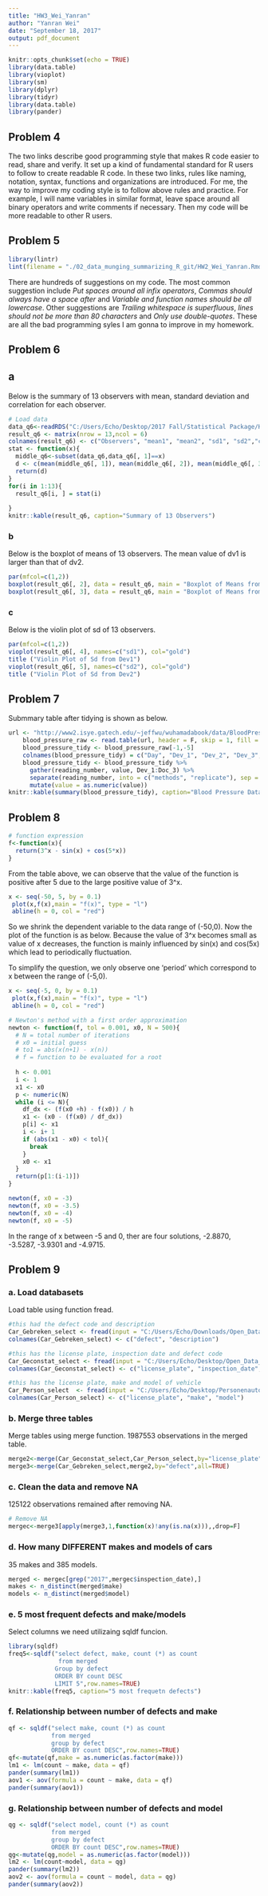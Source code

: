 ```yaml
---
title: "HW3_Wei_Yanran"
author: "Yanran Wei"
date: "September 18, 2017"
output: pdf_document
---
```


```r
knitr::opts_chunk$set(echo = TRUE)
library(data.table)
library(vioplot)
library(sm)
library(dplyr)
library(tidyr)
library(data.table)
library(pander)
```

## Problem 4

The two links describe good programming style that makes R code easier to read, share and verify. It set up a kind of fundamental standard for R users to follow to create readable R code. In these two links, rules like naming, notation, syntax, functions and organizations are introduced. For me, the way to improve my coding style is to follow above rules and practice. For example, I will name variables in similar format, leave space around all binary operators and write comments if necessary. Then my code will be more readable to other R users. 

## Problem 5

```r
library(lintr)
lint(filename = "./02_data_munging_summarizing_R_git/HW2_Wei_Yanran.Rmd")
```

There are hundreds of suggestions on my code. The most common suggestion include *Put spaces around all infix operators*, *Commas should always have a space after* and *Variable and function names should be all lowercase*. Other suggestions are *Trailing whitespace is superfluous*, *lines should not be more than 80 characters* and *Only use double-quotes*. These are all the bad programming syles I am gonna to improve in my homework.

## Problem 6

## a

Below is the summary of 13 observers with mean, standard deviation and correlation for each observer.

```r
# Load data
data_q6<-readRDS("C:/Users/Echo/Desktop/2017 Fall/Statistical Package/HW3/HW3_data.rds")
result_q6 <- matrix(nrow = 13,ncol = 6)
colnames(result_q6) <- c("Observers", "mean1", "mean2", "sd1", "sd2","correlation")
stat <- function(x){
  middle_q6<-subset(data_q6,data_q6[, 1]==x)
  d <- c(mean(middle_q6[, 1]), mean(middle_q6[, 2]), mean(middle_q6[, 3]), sd(middle_q6[, 2]),   sd(middle_q6[, 3]), cor(middle_q6[, 2], middle_q6[, 3]))
  return(d)
}
for(i in 1:13){
  result_q6[i, ] = stat(i)
  
}
knitr::kable(result_q6, caption="Summary of 13 Observers")
```

### b

Below is the boxplot of means of 13 observers. The mean value of dv1 is larger than that of dv2.

```r
par(mfcol=c(1,2))
boxplot(result_q6[, 2], data = result_q6, main = "Boxplot of Means from Dev1", xlab = "Dev1", ylab = "Mean Value")
boxplot(result_q6[, 3], data = result_q6, main = "Boxplot of Means from Dev2", xlab = "Dev2", ylab = "Mean Value")
```

### c

Below is the violin plot of sd of 13 observers. 

```r
par(mfcol=c(1,2))
vioplot(result_q6[, 4], names=c("sd1"), col="gold") 
title ("Violin Plot of Sd from Dev1")
vioplot(result_q6[, 5], names=c("sd2"), col="gold") 
title ("Violin Plot of Sd from Dev2")
```

## Problem 7

Submmary table after tidying is shown as below.

```r
url <- "http://www2.isye.gatech.edu/~jeffwu/wuhamadabook/data/BloodPressure.dat"
    blood_pressure_raw <- read.table(url, header = F, skip = 1, fill = T, stringsAsFactors = F)
    blood_pressure_tidy <- blood_pressure_raw[-1,-5]
    colnames(blood_pressure_tidy) = c("Day", "Dev_1", "Dev_2", "Dev_3", "Doc_1", "Doc_2",   "Doc_3")
    blood_pressure_tidy <- blood_pressure_tidy %>%
      gather(reading_number, value, Dev_1:Doc_3) %>%
      separate(reading_number, into = c("methods", "replicate"), sep = "_") %>%
      mutate(value = as.numeric(value))
knitr::kable(summary(blood_pressure_tidy), caption="Blood Pressure Data Summary")
```

## Problem 8

```r
# function expression
f<-function(x){
  return(3^x - sin(x) + cos(5*x))
}
```

From the table above, we can observe that the value of the function is positive after 5 due to the large positive value of 3^x.

```r
x <- seq(-50, 5, by = 0.1)
 plot(x,f(x),main = "f(x)", type = "l")
 abline(h = 0, col = "red")
```

So we shrink the dependent variable to the data range of (-50,0). Now the plot of the function is as below. Because the value of 3^x becomes small as value of x decreases, the function is mainly influenced by sin(x) and cos(5x) which lead to periodically fluctuation.  

To simplify the question, we only observe one 'period' which correspond to x between the range of (-5,0).

```r
x <- seq(-5, 0, by = 0.1)
 plot(x,f(x),main = "f(x)", type = "l")
 abline(h = 0, col = "red")
```

```r
# Newton's method with a first order approximation
newton <- function(f, tol = 0.001, x0, N = 500){
  # N = total number of iterations
  # x0 = initial guess
  # to1 = abs(x(n+1) - x(n))
  # f = function to be evaluated for a root
  
  h <- 0.001
  i <- 1
  x1 <- x0
  p <- numeric(N)
  while (i <= N){
    df_dx <- (f(x0 +h) - f(x0)) / h
    x1 <- (x0 - (f(x0) / df_dx))
    p[i] <- x1
    i <- i+ 1
    if (abs(x1 - x0) < tol){
      break
    }
    x0 <- x1
  }
  return(p[1:(i-1)])
}

newton(f, x0 = -3)
newton(f, x0 = -3.5)
newton(f, x0 = -4)
newton(f, x0 = -5)
```

In the range of x between -5 and 0, ther are four solutions, -2.8870, -3.5287, -3.9301 and -4.9715.

## Problem 9

### a. Load databasets

Load table using function fread.

```r
#this had the defect code and description
Car_Gebreken_select <- fread(input = "C:/Users/Echo/Downloads/Open_Data_RDW__Gebreken.csv", header = T, select=c(1,6), showProgress=F)
colnames(Car_Gebreken_select) <- c("defect", "description")

#this has the license plate, inspection date and defect code
Car_Geconstat_select <- fread(input = "C:/Users/Echo/Desktop/Open_Data_RDW__Geconstateerde_Gebreken.txt", verbose = TRUE, header=T, select=c(1,3,5),showProgress=F)
colnames(Car_Geconstat_select) <- c("license_plate", "inspection_date", "defect")

#this has the license plate, make and model of vehicle
Car_Person_select  <- fread(input = "C:/Users/Echo/Desktop/Personenauto_basisdata.txt", verbose = TRUE,header = T, select=c(1,3,4), showProgress=F)
colnames(Car_Person_select) <- c("license_plate", "make", "model")
```

### b. Merge three tables

Merge tables using merge function. 1987553 observations in the merged table.

```r
merge2<-merge(Car_Geconstat_select,Car_Person_select,by="license_plate",all=TRUE)
merge3<-merge(Car_Gebreken_select,merge2,by="defect",all=TRUE)
```

### c. Clean the data and remove NA

125122 observations remained after removing NA.

```r
# Remove NA
mergec<-merge3[apply(merge3,1,function(x)!any(is.na(x))),,drop=F] 
```

### d. How many DIFFERENT makes and models of cars

35 makes and 385 models.

```r
merged <- mergec[grep("2017",mergec$inspection_date),]
makes <- n_distinct(merged$make)
models <- n_distinct(merged$model)
```

### e. 5 most frequent defects and  make/models

Select columns we need utilizaing sqldf funcion.

```r
library(sqldf)
freq5<-sqldf("select defect, make, count (*) as count 
              from merged 
             Group by defect 
             ORDER BY count DESC 
             LIMIT 5",row.names=TRUE)
knitr::kable(freq5, caption="5 most frequetn defects")
```

### f. Relationship between number of defects and make
```r
qf <- sqldf("select make, count (*) as count 
            from merged 
            group by defect 
            ORDER BY count DESC",row.names=TRUE)
qf<-mutate(qf,make = as.numeric(as.factor(make)))
lm1 <- lm(count ~ make, data = qf)
pander(summary(lm1))
aov1 <- aov(formula = count ~ make, data = qf)
pander(summary(aov1))
```
 
### g. Relationship between number of defects and model
```r
qg <- sqldf("select model, count (*) as count 
            from merged 
            group by defect 
            ORDER BY count DESC",row.names=TRUE)
qg<-mutate(qg,model = as.numeric(as.factor(model)))
lm2 <- lm(count~model, data = qg)
pander(summary(lm2))
aov2 <- aov(formula = count ~ model, data = qg)
pander(summary(aov2))
```

